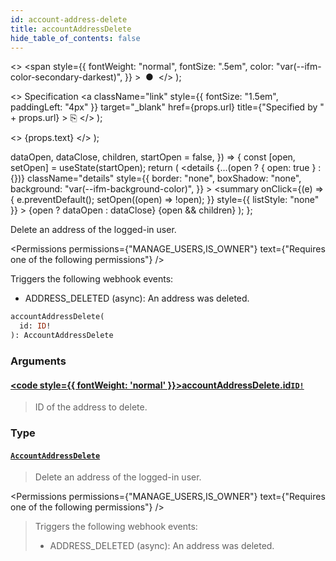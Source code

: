 ```yaml
---
id: account-address-delete
title: accountAddressDelete
hide_table_of_contents: false
---
```


  <>
    <span
      style={{
        fontWeight: "normal",
        fontSize: ".5em",
        color: "var(--ifm-color-secondary-darkest)",
      }}
    >
      &nbsp;●&nbsp;
    </span>
  </>
);

  <>
    Specification
    <a
      className="link"
      style={{ fontSize: "1.5em", paddingLeft: "4px" }}
      target="\_blank"
      href={props.url}
      title={"Specified by " + props.url}
    >
      ⎘
    </a>
  </>
);

  <>
    <span className={props.class}>{props.text}</span>
  </>
);


  dataOpen,
  dataClose,
  children,
  startOpen = false,
}) => {
  const [open, setOpen] = useState(startOpen);
  return (
    <details
      {...(open ? { open: true } : {})}
      className="details"
      style={{
        border: "none",
        boxShadow: "none",
        background: "var(--ifm-background-color)",
      }}
    >
      <summary
        onClick={(e) => {
          e.preventDefault();
          setOpen((open) => !open);
        }}
        style={{ listStyle: "none" }}
      >
        {open ? dataOpen : dataClose}
      </summary>
      {open && children}
    </details>
  );
};

Delete an address of the logged-in user.

<Permissions
  permissions={"MANAGE_USERS,IS_OWNER"}
  text={"Requires one of the following permissions"}
/>

Triggers the following webhook events:

- ADDRESS_DELETED (async): An address was deleted.

```graphql
accountAddressDelete(
  id: ID!
): AccountAddressDelete
```

### Arguments

#### [<code style={{ fontWeight: 'normal' }}>accountAddressDelete.<b>id</b></code>](#)<Bullet />[`ID!`](../../../api-reference/miscellaneous/scalars/id) <Badge class="badge badge--secondary" text="non-null"/> <Badge class="badge badge--secondary" text="scalar"/>

> ID of the address to delete.

### Type

#### [`AccountAddressDelete`](../../../api-reference/users/objects/account-address-delete) <Badge class="badge badge--secondary" text="object"/>

> Delete an address of the logged-in user.

<Permissions
  permissions={"MANAGE_USERS,IS_OWNER"}
  text={"Requires one of the following permissions"}
/>

> Triggers the following webhook events:
>
> - ADDRESS_DELETED (async): An address was deleted.

